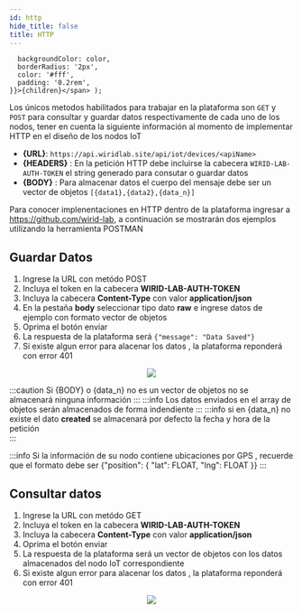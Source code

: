 ```yaml
---
id: http
hide_title: false
title: HTTP
---
```


      backgroundColor: color,
      borderRadius: '2px',
      color: '#fff',
      padding: '0.2rem',
    }}>{children}</span> );



Los únicos metodos habilitados para trabajar en la plataforma son ``GET`` y  ``POST`` para consultar y guardar datos respectivamente de cada uno de los nodos,  tener en cuenta la siguiente información al momento de implementar HTTP en el diseño de los nodos IoT


- **{URL}**: ``https://api.wiridlab.site/api/iot/devices/<apiName>``
- **{HEADERS}** : En la petición HTTP debe incluirse la cabecera ``WIRID-LAB-AUTH-TOKEN`` el string generado para consutar o guardar datos
- **{BODY}** : Para almacenar datos el cuerpo del mensaje debe ser un vector de objetos ``[{data1},{data2},{data_n}]``



Para conocer implenentaciones en HTTP dentro de la plataforma ingresar a https://github.com/wirid-lab, a continuación se mostrarán dos ejemplos utilizando la herramienta POSTMAN

## Guardar Datos

1. Ingrese la URL con metódo POST
2. Incluya el token en la cabecera **WIRID-LAB-AUTH-TOKEN** 
3. Incluya la cabecera **Content-Type**  con valor **application/json**
4. En la pestaña **body** seleccionar tipo dato **raw** e ingrese datos de ejemplo con formato vector de objetos 
5. Oprima el botón enviar
6. La respuesta de la plataforma será ``{"message": "Data Saved"}``
7. Si existe algun error para alacenar los datos , la plataforma reponderá con error 401


<div align="center" style={{margin: '20px'}}>
<img src={require('./../assets/iot/save-data-http-example-1.png').default}  align="center"/>
</div>

:::caution
Si {BODY} o {data_n} no es un vector de objetos  no se almacenará ninguna información
:::
:::info
Los datos enviados en el array de objetos serán almacenados de forma indendiente
:::
:::info
si en {data_n} no existe el dato **created** se almacenará por defecto la fecha y hora de la petición  
:::

:::info
Si la información de su nodo contiene ubicaciones por GPS , recuerde que el formato debe ser {"position": { "lat": FLOAT, "lng": FLOAT }}
:::

## Consultar datos


1. Ingrese la URL con metódo GET
2. Incluya el token en la cabecera **WIRID-LAB-AUTH-TOKEN** 
3. Incluya la cabecera **Content-Type**  con valor **application/json**
4. Oprima el botón enviar
6. La respuesta de la plataforma será un vector de objetos con los datos almacenados del nodo IoT correspondiente
7. Si existe algun error para alacenar los datos , la plataforma reponderá con error 401 




<div align="center" style={{margin: '20px'}}>
<img src={require('./../assets/iot/get-data-http-example-1.png').default}  align="center"/>
</div>





